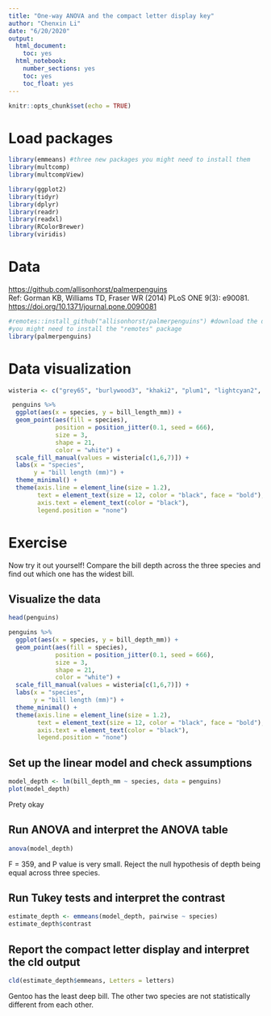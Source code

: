 ---
title: "One-way ANOVA and the compact letter display key"
author: "Chenxin Li"
date: "6/20/2020"
output:
  html_document:
    toc: yes  
  html_notebook:   
    number_sections: yes    
    toc: yes  
    toc_float: yes  
---

```{r setup, include=FALSE}
knitr::opts_chunk$set(echo = TRUE)
```

# Load packages

```{r}
library(emmeans) #three new packages you might need to install them 
library(multcomp)
library(multcompView)

library(ggplot2) 
library(tidyr)
library(dplyr)
library(readr)
library(readxl)
library(RColorBrewer)
library(viridis)
```

# Data

<https://github.com/allisonhorst/palmerpenguins>\
Ref: Gorman KB, Williams TD, Fraser WR (2014) PLoS ONE 9(3): e90081. <https://doi.org/10.1371/journal.pone.0090081>

```{r}
#remotes::install_github("allisonhorst/palmerpenguins") #download the data from Github.
#you might need to install the "remotes" package
library(palmerpenguins)
```

# Data visualization

```{r}
wisteria <- c("grey65", "burlywood3", "khaki2", "plum1", "lightcyan2", "cornflowerblue", "slateblue3")

 penguins %>% 
  ggplot(aes(x = species, y = bill_length_mm)) + 
  geom_point(aes(fill = species),
             position = position_jitter(0.1, seed = 666),
             size = 3,
             shape = 21,
             color = "white") +
  scale_fill_manual(values = wisteria[c(1,6,7)]) +
  labs(x = "species", 
       y = "bill length (mm)") +
  theme_minimal() +
  theme(axis.line = element_line(size = 1.2),
        text = element_text(size = 12, color = "black", face = "bold"),
        axis.text = element_text(color = "black"),
        legend.position = "none")
```

# Exercise

Now try it out yourself! Compare the bill depth across the three species and find out which one has the widest bill.

## Visualize the data

```{r}
head(penguins)
```

```{r}
penguins %>% 
  ggplot(aes(x = species, y = bill_depth_mm)) + 
  geom_point(aes(fill = species),
             position = position_jitter(0.1, seed = 666),
             size = 3,
             shape = 21,
             color = "white") +
  scale_fill_manual(values = wisteria[c(1,6,7)]) +
  labs(x = "species", 
       y = "bill length (mm)") +
  theme_minimal() +
  theme(axis.line = element_line(size = 1.2),
        text = element_text(size = 12, color = "black", face = "bold"),
        axis.text = element_text(color = "black"),
        legend.position = "none")
```

## Set up the linear model and check assumptions

```{r}
model_depth <- lm(bill_depth_mm ~ species, data = penguins)
plot(model_depth)
```

Prety okay

## Run ANOVA and interpret the ANOVA table

```{r}
anova(model_depth)
```

F = 359, and P value is very small. Reject the null hypothesis of depth being equal across three species.

## Run Tukey tests and interpret the contrast

```{r}
estimate_depth <- emmeans(model_depth, pairwise ~ species)
estimate_depth$contrast
```

## Report the compact letter display and interpret the cld output

```{r}
cld(estimate_depth$emmeans, Letters = letters)
```

Gentoo has the least deep bill.
The other two species are not statistically different from each other.
